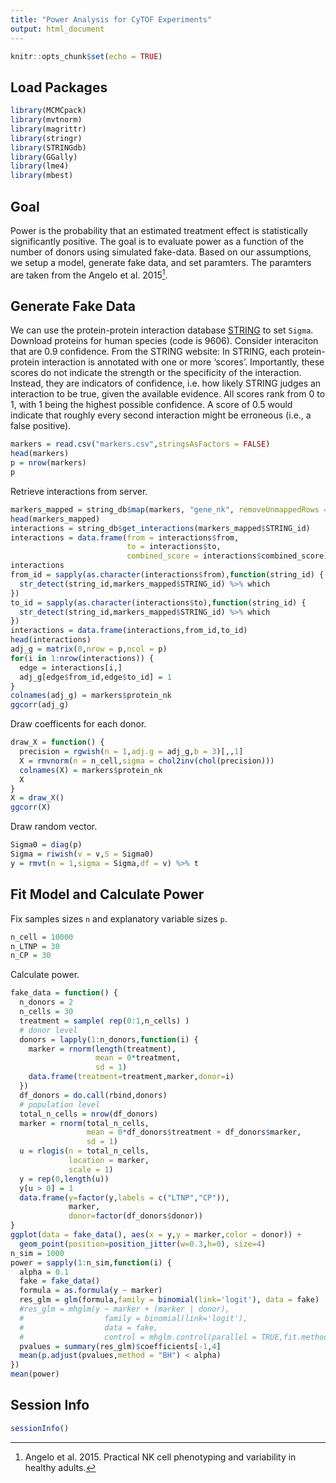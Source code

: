 ```yaml
---
title: "Power Analysis for CyTOF Experiments"
output: html_document
---
```


```r
knitr::opts_chunk$set(echo = TRUE)
```

## Load Packages

```r
library(MCMCpack)
library(mvtnorm)
library(magrittr)
library(stringr)
library(STRINGdb)
library(GGally)
library(lme4)
library(mbest)
```

## Goal

Power is the probability that an estimated treatment effect is statistically significantly positive. The goal is to evaluate power as a function of the number of donors using simulated fake-data. Based on our assumptions, we setup a model, generate fake data, and set paramters. The paramters are taken from the Angelo et al. 2015[^1].

## Generate Fake Data

We can use the protein-protein interaction database [STRING](http://string-db.org/) to set ``Sigma``. Download proteins for human species (code is 9606). Consider interaciton that are 0.9 confidence. From the STRING website: In STRING, each protein-protein interaction is annotated with one or more 'scores'. Importantly, these scores do not indicate the strength or the specificity of the interaction. Instead, they are indicators of confidence, i.e. how likely STRING judges an interaction to be true, given the available evidence. All scores rank from 0 to 1, with 1 being the highest possible confidence. A score of 0.5 would indicate that roughly every second interaction might be erroneous (i.e., a false positive).

```r
markers = read.csv("markers.csv",stringsAsFactors = FALSE)
head(markers)
p = nrow(markers)
p
```

Retrieve interactions from server.

```r
markers_mapped = string_db$map(markers, "gene_nk", removeUnmappedRows = FALSE)
head(markers_mapped)
interactions = string_db$get_interactions(markers_mapped$STRING_id)
interactions = data.frame(from = interactions$from,
                          to = interactions$to,
                          combined_score = interactions$combined_score)
interactions
from_id = sapply(as.character(interactions$from),function(string_id) {
  str_detect(string_id,markers_mapped$STRING_id) %>% which
})
to_id = sapply(as.character(interactions$to),function(string_id) {
  str_detect(string_id,markers_mapped$STRING_id) %>% which
})
interactions = data.frame(interactions,from_id,to_id)
head(interactions)
adj_g = matrix(0,nrow = p,ncol = p)
for(i in 1:nrow(interactions)) {
  edge = interactions[i,]
  adj_g[edge$from_id,edge$to_id] = 1
}
colnames(adj_g) = markers$protein_nk
ggcorr(adj_g)
```

Draw coefficents for each donor.

```r
draw_X = function() {
  precision = rgwish(n = 1,adj.g = adj_g,b = 3)[,,1]
  X = rmvnorm(n = n_cell,sigma = chol2inv(chol(precision)))
  colnames(X) = markers$protein_nk
  X
}
X = draw_X()
ggcorr(X)
```

Draw random vector.

```r
Sigma0 = diag(p)
Sigma = riwish(v = v,S = Sigma0)
y = rmvt(n = 1,sigma = Sigma,df = v) %>% t
```

## Fit Model and Calculate Power

Fix samples sizes ``n`` and explanatory variable sizes ``p``.

```r
n_cell = 10000
n_LTNP = 30
n_CP = 30
```

Calculate power.

```r
fake_data = function() {
  n_donors = 2
  n_cells = 30
  treatment = sample( rep(0:1,n_cells) )
  # donor level
  donors = lapply(1:n_donors,function(i) {
    marker = rnorm(length(treatment),
                   mean = 0*treatment,
                   sd = 1)
    data.frame(treatment=treatment,marker,donor=i)
  })
  df_donors = do.call(rbind,donors)
  # population level
  total_n_cells = nrow(df_donors)
  marker = rnorm(total_n_cells,
                 mean = 0*df_donors$treatment + df_donors$marker,
                 sd = 1)
  u = rlogis(n = total_n_cells,
             location = marker,
             scale = 1)
  y = rep(0,length(u))
  y[u > 0] = 1
  data.frame(y=factor(y,labels = c("LTNP","CP")),
             marker,
             donor=factor(df_donors$donor))
}
ggplot(data = fake_data(), aes(x = y,y = marker,color = donor)) + 
  geom_point(position=position_jitter(w=0.3,h=0), size=4)
n_sim = 1000
power = sapply(1:n_sim,function(i) {
  alpha = 0.1
  fake = fake_data()
  formula = as.formula(y ~ marker)
  res_glm = glm(formula,family = binomial(link='logit'), data = fake)
  #res_glm = mhglm(y ~ marker + (marker | donor),
  #                  family = binomial(link='logit'),
  #                  data = fake,
  #                  control = mhglm.control(parallel = TRUE,fit.method = 'firthglm.fit'))
  pvalues = summary(res_glm)$coefficients[-1,4]
  mean(p.adjust(pvalues,method = "BH") < alpha)
})
mean(power)
```

## Session Info

```r
sessionInfo()
```

[^1]: Angelo et al. 2015. Practical NK cell phenotyping and variability in healthy adults.
